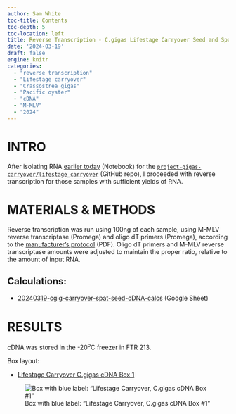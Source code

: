 ```yaml
---
author: Sam White
toc-title: Contents
toc-depth: 5
toc-location: left
title: Reverse Transcription - C.gigas Lifestage Carryover Seed and Spat
date: '2024-03-19'
draft: false
engine: knitr
categories: 
  - "reverse transcription"
  - "Lifestage carryover"
  - "Crassostrea gigas"
  - "Pacific oyster"
  - "cDNA"
  - "M-MLV"
  - "2024"
---
```

# INTRO
After isolating RNA [earlier today](../2024-03-19-RNA-Isolation---C.gigas-Lifestage-Carryover-Seed-and-Spat/index.qmd) (Notebook) for the [`project-gigas-carryover/lifestage_carryover`](../../../../project-gigas-carryover/lifestage_carryover/) (GitHub repo), I proceeded with reverse transcription for those samples with sufficient yields of RNA.

# MATERIALS & METHODS
Reverse transcription was run using 100ng of each sample, using M-MLV reverse transcriptase (Promega) and oligo dT primers (Promega), according to the [manufacturer's protocol](../../../../resources/protocols/Commercial_Protocols/Promega_MMLV_RT.pdf) (PDF). Oligo dT primers and M-MLV reverse transcriptase amounts were adjusted to maintain the proper ratio, relative to the amount of input RNA.

## Calculations:

- [20240319-cgig-carryover-spat-seed-cDNA-calcs](https://docs.google.com/spreadsheets/d/1b8Dh9winK2Q_3SVx-E1EnYkeyjDga3tWWNRCE_nEPmQ/edit?usp=sharing) (Google Sheet)

# RESULTS

cDNA was stored in the -20<sup>o</sup>C freezer in FTR 213.

Box layout:

- [Lifestage Carryover C.gigas cDNA Box 1](https://docs.google.com/spreadsheets/d/1dH1nrwITQwoYXUFSNx0-dHIjquq_Pde11pJ3Hz7K1Xc/edit#gid=1927399671)

![Box with blue label: "Lifestage Carryover, C.gigas cDNA Box #1"](20240319-cDNA-box.jpg){fig-alt="Box with blue label: Lifestage Carryover, C.gigas cDNA Box #1"}




